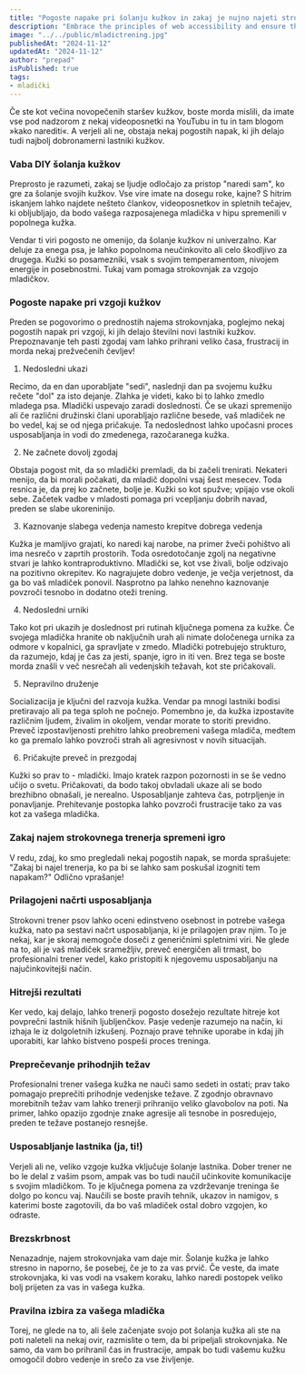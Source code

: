 ```yaml
---
title: "Pogoste napake pri šolanju kužkov in zakaj je nujno najeti strokovnjaka"
description: "Embrace the principles of web accessibility and ensure that your web applications reach all users, regardless of their abilities."
image: "../../public/mladictrening.jpg"
publishedAt: "2024-11-12"
updatedAt: "2024-11-12"
author: "prepad"
isPublished: true
tags: 
- mladički
---
```




Če ste kot večina novopečenih staršev kužkov, boste morda mislili, da imate vse pod nadzorom z nekaj videoposnetki na YouTubu in tu in tam blogom »kako narediti«. A verjeli ali ne, obstaja nekaj pogostih napak, ki jih delajo tudi najbolj dobronamerni lastniki kužkov.

### Vaba DIY šolanja kužkov

Preprosto je razumeti, zakaj se ljudje odločajo za pristop "naredi sam", ko gre za šolanje svojih kužkov. Vse vire imate na dosegu roke, kajne? S hitrim iskanjem lahko najdete nešteto člankov, videoposnetkov in spletnih tečajev, ki obljubljajo, da bodo vašega razposajenega mladička v hipu spremenili v popolnega kužka.

Vendar ti viri pogosto ne omenijo, da šolanje kužkov ni univerzalno. Kar deluje za enega psa, je lahko popolnoma neučinkovito ali celo škodljivo za drugega. Kužki so posamezniki, vsak s svojim temperamentom, nivojem energije in posebnostmi. Tukaj vam pomaga strokovnjak za vzgojo mladičkov.

### Pogoste napake pri vzgoji kužkov

Preden se pogovorimo o prednostih najema strokovnjaka, poglejmo nekaj pogostih napak pri vzgoji, ki jih delajo številni novi lastniki kužkov. Prepoznavanje teh pasti zgodaj vam lahko prihrani veliko časa, frustracij in morda nekaj prežvečenih čevljev!

1. Nedosledni ukazi

Recimo, da en dan uporabljate "sedi", naslednji dan pa svojemu kužku rečete "dol" za isto dejanje. Zlahka je videti, kako bi to lahko zmedlo mladega psa. Mladički uspevajo zaradi doslednosti. Če se ukazi spremenijo ali če različni družinski člani uporabljajo različne besede, vaš mladiček ne bo vedel, kaj se od njega pričakuje. Ta nedoslednost lahko upočasni proces usposabljanja in vodi do zmedenega, razočaranega kužka.

2. Ne začnete dovolj zgodaj

Obstaja pogost mit, da so mladički premladi, da bi začeli trenirati. Nekateri menijo, da bi morali počakati, da mladič dopolni vsaj šest mesecev. Toda resnica je, da prej ko začnete, bolje je. Kužki so kot spužve; vpijajo vse okoli sebe. Začetek vadbe v mladosti pomaga pri vcepljanju dobrih navad, preden se slabe ukoreninijo.

3. Kaznovanje slabega vedenja namesto krepitve dobrega vedenja

Kužka je mamljivo grajati, ko naredi kaj narobe, na primer žveči pohištvo ali ima nesrečo v zaprtih prostorih. Toda osredotočanje zgolj na negativne stvari je lahko kontraproduktivno. Mladički se, kot vse živali, bolje odzivajo na pozitivno okrepitev. Ko nagrajujete dobro vedenje, je večja verjetnost, da ga bo vaš mladiček ponovil. Nasprotno pa lahko nenehno kaznovanje povzroči tesnobo in dodatno oteži trening.

4. Nedosledni urniki

Tako kot pri ukazih je doslednost pri rutinah ključnega pomena za kužke. Če svojega mladička hranite ob naključnih urah ali nimate določenega urnika za odmore v kopalnici, ga spravljate v zmedo. Mladički potrebujejo strukturo, da razumejo, kdaj je čas za jesti, spanje, igro in iti ven. Brez tega se boste morda znašli v več nesrečah ali vedenjskih težavah, kot ste pričakovali.

5. Nepravilno druženje

Socializacija je ključni del razvoja kužka. Vendar pa mnogi lastniki bodisi pretiravajo ali pa tega sploh ne počnejo. Pomembno je, da kužka izpostavite različnim ljudem, živalim in okoljem, vendar morate to storiti previdno. Preveč izpostavljenosti prehitro lahko preobremeni vašega mladiča, medtem ko ga premalo lahko povzroči strah ali agresivnost v novih situacijah.

6. Pričakujte preveč in prezgodaj

Kužki so prav to - mladički. Imajo kratek razpon pozornosti in se še vedno učijo o svetu. Pričakovati, da bodo takoj obvladali ukaze ali se bodo brezhibno obnašali, je nerealno. Usposabljanje zahteva čas, potrpljenje in ponavljanje. Prehitevanje postopka lahko povzroči frustracije tako za vas kot za vašega mladička.

### Zakaj najem strokovnega trenerja spremeni igro

V redu, zdaj, ko smo pregledali nekaj pogostih napak, se morda sprašujete: "Zakaj bi najel trenerja, ko pa bi se lahko sam poskušal izogniti tem napakam?" Odlično vprašanje!

### Prilagojeni načrti usposabljanja

Strokovni trener psov lahko oceni edinstveno osebnost in potrebe vašega kužka, nato pa sestavi načrt usposabljanja, ki je prilagojen prav njim. To je nekaj, kar je skoraj nemogoče doseči z generičnimi spletnimi viri. Ne glede na to, ali je vaš mladiček sramežljiv, preveč energičen ali trmast, bo profesionalni trener vedel, kako pristopiti k njegovemu usposabljanju na najučinkovitejši način.

### Hitrejši rezultati

Ker vedo, kaj delajo, lahko trenerji pogosto dosežejo rezultate hitreje kot povprečni lastnik hišnih ljubljenčkov. Pasje vedenje razumejo na način, ki izhaja le iz dolgoletnih izkušenj. Poznajo prave tehnike uporabe in kdaj jih uporabiti, kar lahko bistveno pospeši proces treninga.

### Preprečevanje prihodnjih težav

Profesionalni trener vašega kužka ne nauči samo sedeti in ostati; prav tako pomagajo preprečiti prihodnje vedenjske težave. Z zgodnjo obravnavo morebitnih težav vam lahko trenerji prihranijo veliko glavobolov na poti. Na primer, lahko opazijo zgodnje znake agresije ali tesnobe in posredujejo, preden te težave postanejo resnejše.

### Usposabljanje lastnika (ja, ti!)

Verjeli ali ne, veliko vzgoje kužka vključuje šolanje lastnika. Dober trener ne bo le delal z vašim psom, ampak vas bo tudi naučil učinkovite komunikacije s svojim mladičkom. To je ključnega pomena za vzdrževanje treninga še dolgo po koncu vaj. Naučili se boste pravih tehnik, ukazov in namigov, s katerimi boste zagotovili, da bo vaš mladiček ostal dobro vzgojen, ko odraste.

### Brezskrbnost

Nenazadnje, najem strokovnjaka vam daje mir. Šolanje kužka je lahko stresno in naporno, še posebej, če je to za vas prvič. Če veste, da imate strokovnjaka, ki vas vodi na vsakem koraku, lahko naredi postopek veliko bolj prijeten za vas in vašega kužka.

### Pravilna izbira za vašega mladička

Torej, ne glede na to, ali šele začenjate svojo pot šolanja kužka ali ste na poti naleteli na nekaj ovir, razmislite o tem, da bi pripeljali strokovnjaka. Ne samo, da vam bo prihranil čas in frustracije, ampak bo tudi vašemu kužku omogočil dobro vedenje in srečo za vse življenje.

